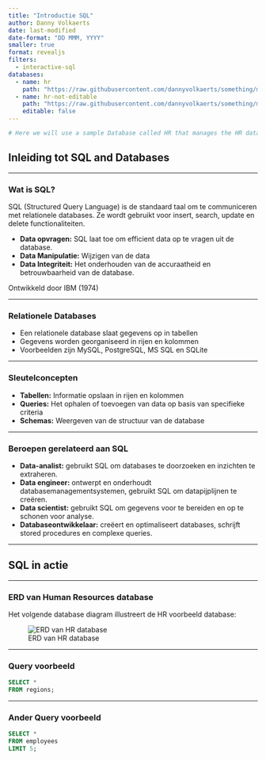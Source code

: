 ```yaml
---
title: "Introductie SQL"
author: Danny Volkaerts
date: last-modified
date-format: "DD MMM, YYYY" 
smaller: true
format: revealjs
filters:
  - interactive-sql
databases:
  - name: hr
    path: "https://raw.githubusercontent.com/dannyvolkaerts/something/main/hr.sql"
  - name: hr-not-editable
    path: "https://raw.githubusercontent.com/dannyvolkaerts/something/main/hr.sql"
    editable: false
---
```



```r
# Here we will use a sample Database called HR that manages the HR data of the small businesses which is collected from [www.sqltutorial.org](https://www.sqltutorial.org/sql-sample-database/). And to create the database, a SQLite script file was used when rendering the document. Read the [extension docs](https://github.com/shafayetShafee/interactive-sql#using) for details.
```


## Inleiding tot SQL and Databases

---

### Wat is SQL?

SQL (Structured Query Language) is de standaard taal om te communiceren met relationele databases. Ze wordt gebruikt voor insert, search, update en delete functionaliteiten.


- **Data opvragen:** SQL laat toe om efficient data op te vragen uit de database.
- **Data Manipulatie:** Wijzigen van de data
- **Data Integriteit:** Het onderhouden van de accuraatheid en betrouwbaarheid van de database.

Ontwikkeld door IBM (1974)

---

### Relationele Databases

- Een relationele database slaat gegevens op in tabellen
- Gegevens worden georganiseerd in rijen en kolommen
- Voorbeelden zijn MySQL, PostgreSQL, MS SQL en SQLite

---

### Sleutelconcepten

- **Tabellen:** Informatie opslaan in rijen en kolommen
- **Queries:** Het ophalen of toevoegen van data op basis van specifieke criteria
- **Schemas:** Weergeven van de structuur van de database

---

### Beroepen gerelateerd aan SQL

- **Data-analist:** gebruikt SQL om databases te doorzoeken en inzichten te extraheren.
- **Data engineer:** ontwerpt en onderhoudt databasemanagementsystemen, gebruikt SQL om datapijplijnen te creëren.
- **Data scientist:** gebruikt SQL om gegevens voor te bereiden en op te schonen voor analyse.
- **Databaseontwikkelaar:** creëert en optimaliseert databases, schrijft stored procedures en complexe queries.

---

## SQL in actie

---

### ERD van Human Resources database

Het volgende database diagram illustreert de HR voorbeeld database: <!-- [SQL tutorial](https://www.sqltutorial.org/sql-sample-database/){preview-link="true" style="text-align: center"} -->

![ERD van HR database](sql_course_images/hr-SQL-Sample-Database-Schema.png){#fig-erd-hr}

---

### Query voorbeeld

```.sql
SELECT *
FROM regions;
```

---

### Ander Query voorbeeld

```.sql
SELECT * 
FROM employees 
LIMIT 5;
```

